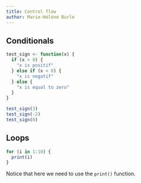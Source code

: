 ```yaml
---
title: Control flow
author: Marie-Hélène Burle
---
```


:::{.def}



:::

## Conditionals

```r
test_sign <- function(x) {
  if (x > 0) {
    "x is positif"
  } else if (x < 0) {
    "x is negatif"
  } else {
    "x is equal to zero"
  }
}
```

```r
test_sign(3)
test_sign(-2)
test_sign(0)
```

## Loops

```r
for (i in 1:10) {
  print(i)
}
```

Notice that here we need to use the `print()` function.
